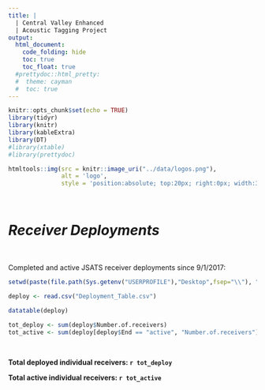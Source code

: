 ```yaml
---
title: |
  | Central Valley Enhanced
  | Acoustic Tagging Project
output:
  html_document:
    code_folding: hide
    toc: true
    toc_float: true
  #prettydoc::html_pretty:
  #  theme: cayman
  #  toc: true
---
```

```r
knitr::opts_chunk$set(echo = TRUE)
library(tidyr)
library(knitr)
library(kableExtra)
library(DT)
#library(xtable)
#library(prettydoc)


```

```r
htmltools::img(src = knitr::image_uri("../data/logos.png"), 
               alt = 'logo', 
               style = 'position:absolute; top:20px; right:0px; width:300px;')
```

<br/>


# *Receiver Deployments*

<br/>




Completed and active JSATS receiver deployments since 9/1/2017:
```r
setwd(paste(file.path(Sys.getenv("USERPROFILE"),"Desktop",fsep="\\"), "\\Real-time data massaging\\products", sep = ""))

deploy <- read.csv("Deployment_Table.csv")

datatable(deploy)

tot_deploy <- sum(deploy$Number.of.receivers)
tot_active <- sum(deploy[deploy$End == "active", "Number.of.receivers"])

```

<br/>

**Total deployed individual receivers: `r tot_deploy`**

**Total active individual receivers: `r tot_active`**
